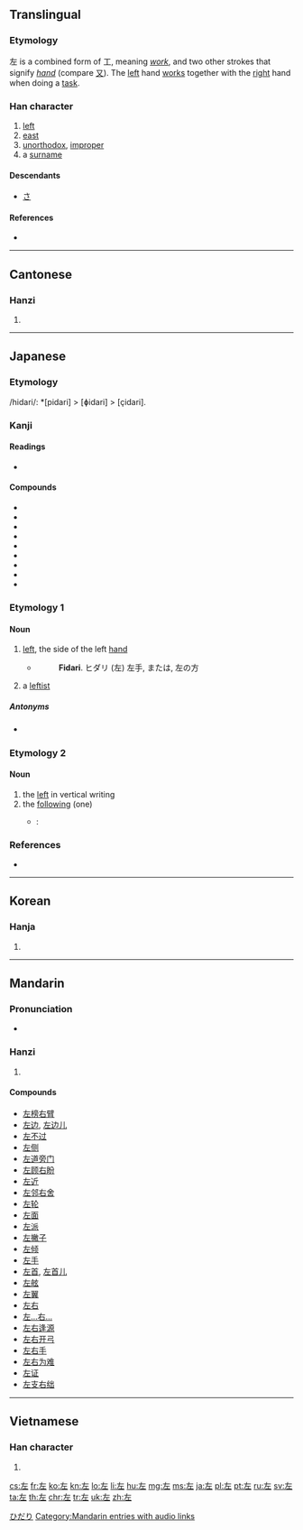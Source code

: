 ==Translingual==
{{stroke order|strokes=5}}

===Etymology===
左 is a combined form of 工, meaning ''[[work]]'', and two other strokes that signify ''[[hand]]'' (compare  [[又]]). The [[left]] hand [[works]] together with the [[right]] hand when doing a [[task]].

===Han character===
{{Han char|rn=48|rad=工|as=02|sn=5|four=4001<sub>1</sub>|canj=大一 (KM)|ids=⿸[[𠂇]][[工]]}}

# [[left]]
# [[east]]
# [[unorthodox]], [[improper]]
# a [[surname]]

====Descendants====
* [[さ]]

====References====
* {{Han ref|kx=0325.080|dkj=08720|dj=0626.070|hdz=10411.050|uh=5DE6|ud=24038|bh=A5AA|bd=42410}}

----

==Cantonese==

===Hanzi===
{{yue-hanzi|jyut=[[zo2]]|y=jo2}}

# {{defn|lang=yue|sort=工02}}

----

==Japanese==

===Etymology===
/hidari/: *[pidari] > [ɸidari] > [çidari].

===Kanji===
{{ja-kanji|grade=1|rs=工02}}

====Readings====
* {{ja-readings
|goon=[[さ]] (sa)
|kanon=[[さ]] (sa)
|kun=[[ひだり]] (hidari), [[もとる]] (motoru), [[たすける]] (tasukeru)}}

====Compounds====
* {{l/ja|左遷|tr=sasen}}
* {{l/ja|左官|tr=sakan}}
* {{l/ja|左派|tr=saha}}
* {{l/ja|左右|tr=sayū}}
* {{l/ja|左翼|tr=sayoku}}
* {{l/ja|左側|tr=hidarigawa}}
* {{l/ja|左利き|tr=hidarikiki}}
* {{l/ja|左手|tr=hidarite}}
* {{l/ja|左巻き|tr=hidarimaki}}

===Etymology 1===
====Noun====
{{ja-noun|ひだり}}

# {{context|direction|lang=ja|sort=ひだり}} [[left]], the side of the left [[hand]]
#* {{RQ:Nippo Jisho|229}}
#*: '''Fidari'''. ヒダリ (左) 左手, または, 左の方
# {{context|politics|lang=ja|sort=ひだり}} a [[leftist]]

=====Antonyms=====
* {{sense|left}} {{l|ja|右|tr=migi|gloss=right}}

===Etymology 2===
====Noun====
{{ja-noun|さ}}

# the [[left]] in vertical writing
# the [[following]] (one)
#* {{RQ:I am a cat}}:
#*: {{ja-usex|吾輩はまず彼がどのくらい無学であるかを試してみようと思って'''左'''の問答をして見た。|わがはい は まず かれ が どの くらい むがく で ある か を ためして みよう と おもって '''さ''' の もんどう を して みた。|To judge just how uneducated he was, I posed the following question.}}

===References===
* {{R:Nippo Jisho}}

[[Category:1000 Japanese basic words|ひだり]]

----

==Korean==

===Hanja===
{{ko-hanja|hangeul=좌|eumhun=左|rv=jwa|mr=chwa}}

# {{defn|lang=ko|sort=工02}}

----

==Mandarin==

===Pronunciation===
* {{audio|zh-zuǒ.ogg|audio}}

===Hanzi===
{{cmn-hanzi|pin=[[zuǒ]] ([[zuo3]])|wg=tso<sup>3</sup>}}

# {{defn|lang=cmn|sort=工02}}

====Compounds====
* [[左榜右臂]]
* [[左边]], [[左边儿]]
* [[左不过]]
* [[左侧]]
* [[左道旁门]]
* [[左顾右盼]]
* [[左近]]
* [[左邻右舍]]
* [[左轮]]
* [[左面]]
* [[左派]]
* [[左撇子]]
* [[左倾]]
* [[左手]]
* [[左首]], [[左首儿]]
* [[左舷]]
* [[左翼]]
* [[左右]]
* [[左…右…]]
* [[左右逢源]]
* [[左右开弓]]
* [[左右手]]
* [[左右为难]]
* [[左证]]
* [[左支右绌]]

[[Category:Mandarin entries with audio links]]

----

==Vietnamese==

===Han character===
{{vi-hantu|[[tả]], [[tá]], [[huy]]|rs=工02}}

# {{defn|lang=vi|sort=工02}}

[[cs:左]]
[[fr:左]]
[[ko:左]]
[[kn:左]]
[[lo:左]]
[[li:左]]
[[hu:左]]
[[mg:左]]
[[ms:左]]
[[ja:左]]
[[pl:左]]
[[pt:左]]
[[ru:左]]
[[sv:左]]
[[ta:左]]
[[th:左]]
[[chr:左]]
[[tr:左]]
[[uk:左]]
[[zh:左]]